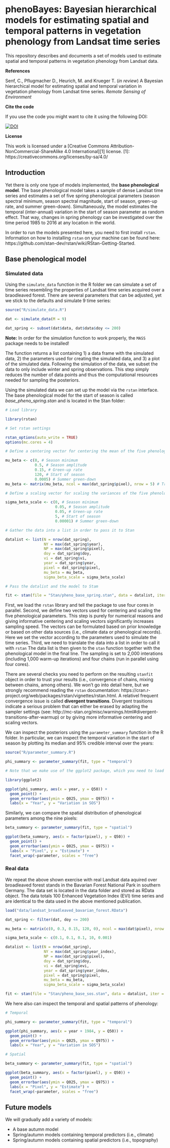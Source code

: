 
# phenoBayes: Bayesian hierarchical models for estimating spatial and temporal patterns in vegetation phenology from Landsat time series

This repository describes and documents a set of models used to estimate spatial and temporal patterns in vegetation phenology from Landsat data.

**References**

Senf, C., Pflugmacher D., Heurich, M. and Krueger T. (*in review*) A Bayesian hierarchical model for estimating spatial and temporal variation in vegetation phenology from Landsat time series. *Remote Sensing of Environment*

**Cite the code**

If you use the code you might want to cite it using the following DOI:

[![DOI](https://zenodo.org/badge/DOI/10.5281/zenodo.260099.svg)](https://doi.org/10.5281/zenodo.260099)

**License**

This work is licensed under a [Creative Commons Attribution-NonCommercial-ShareAlike 4.0 International][1] license.
[1]: https://creativecommons.org/licenses/by-sa/4.0/

## Introduction

Yet there is only one type of models implemented, the **base phenological model**. The base phenological model takes a sample of dense Landsat time series and estimates a set of five spring phenological parameters (season spectral minimum, season spectral magnitude, start of season, green-up rate, and summer green-down). Simultaneously, the model estimates the temporal (inter-annual) variation in the start of season parameter as random effect. That way, changes in spring phenology can be investigated over the time period 1985 to 2016 at any location in the world.

In order to run the models presented here, you need to first install `rstan`. Information on how to installing `rstan` on your machine can be found here: https://github.com/stan-dev/rstan/wiki/RStan-Getting-Started.

## Base phenological model

### Simulated data

Using the `simulate_data` function in the R folder we can simulate a set of time series resembling the properties of Landsat time series acquired over a braodleaved forest. There are several parameters that can be adjusted, yet we stick to the defaults and simulate 9 time series:

```r
source("R/simulate_data.R")

dat <- simulate_data(M = 9)

dat_spring <- subset(dat$data, dat$data$doy <= 200)
```

**Note:** In order for the simulation function to work properly, the `MASS` package needs to be installed!

The function returns a list containing 1) a data frame with the simulated data, 2) the parameters used for creating the simulated data, and 3) a plot of the simulated data. Following the simulation of the data, we subset the data to only include winter and spring observations. This step simply reduces the number of data points and thus the computational resources needed for sampling the posteriors. 

Using the simulated data we can set up the model via the `rstan` interface. The  base phenological model for the start of season is called *base_pheno_spring.stan* and is located in the Stan folder:

```r
# Load library

library(rstan)

# Set rstan settings

rstan_options(auto_write = TRUE)
options(mc.cores = 4)

# Define a centering vector for centering the mean of the five phenological parameters

mu_beta <- c(0, # Season minimum 
             0.5, # Season amplitude
             0.15, # Green-up rate
             120, # Start of season
             0.0005) # Summer green-down
mu_beta <- matrix(mu_beta, ncol = max(dat_spring$pixel), nrow = 5) # Translate into a matrix with dimension: 5*n_pixel

# Define a scaling vector for scaling the variances of the five phenological parameters

sigma_beta_scale <- c(0, # Season minimum
                      0.05, # Season amplitude
                      0.05, # Green-up rate
                      5, # Start of season
                      0.00001) # Summer green-down

# Gather the data into a list in order to pass it to Stan

datalist <- list(N = nrow(dat_spring),
                 NY = max(dat_spring$year),
                 NP = max(dat_spring$pixel),
                 doy = dat_spring$doy,
                 vi = dat_spring$vi,
                 year = dat_spring$year,
                 pixel = dat_spring$pixel,
                 mu_beta = mu_beta,
                 sigma_beta_scale = sigma_beta_scale)

# Pass the datalist and the model to Stam

fit <- stan(file = "Stan/pheno_base_spring.stan", data = datalist, iter = 2000, chains = 4)
```

First, we load the `rstan` library and tell the package to use four cores in parallel. Second, we define two vectors used for centering and scaling the five phenological parameters. This step is purely for numerical reasons and giving informative centering and scaling vectors significantly increases sampling speed. The vectors can be formulated based on prior knowledge or based on other data sources (i.e., climate data or phenological records). Here we set the vector according to the parameters used to simulate the time series. Third, we need to translate the data into a list in order to call it with `rstan` The data list is then given to the `stan` function together with the phenological model in the final line. The sampling is set to 2,000 interations (including 1,000 warm-up iterations) and four chains (run in parallel using four cores).

There are several checks you need to perform on the resulting `stanfit` object in order to trust your results (i.e., convergence of chains, mixing between chains, among others). We won't go into detail here, but we strongly recommend reading the `rstan` documentation: https://cran.r-project.org/web/packages/rstan/vignettes/rstan.html. A relativel frequent convergence issue is called **divergent transitions**. Divergent trasitions indicate a serious problem that can either be erased by adapting the sampler settings (see: http://mc-stan.org/misc/warnings.html#divergent-transitions-after-warmup) or by giving more informative centering and scaling vectors.

We can inspect the posteriors using the `parameter_summary` function in the R folder. In particular, we can inspect the temporal variation in the start of season by plotting its median and 95% credible interval over the years:

```r
source("R/parameter_summary.R")

phi_summary <- parameter_summary(fit, type = "temporal")

# Note that we make use of the ggplot2 package, which you need to load

library(ggplot2)

ggplot(phi_summary, aes(x = year, y = Q50)) +
  geom_point() +
  geom_errorbar(aes(ymin = Q025, ymax = Q975)) +
  labs(x = "Year", y = "Variation in SOS")
```

Similarly, we can compare the spatial distribution of phenological parameters among the nine pixels:

```r
beta_summary <- parameter_summary(fit, type = "spatial")

ggplot(beta_summary, aes(x = factor(pixel), y = Q50)) +
  geom_point() +
  geom_errorbar(aes(ymin = Q025, ymax = Q975)) +
  labs(x = "Pixel", y = "Estimate") +
  facet_wrap(~parameter, scales = "free")
```

### Real data

We repeat the above shown exercise with real Landsat data aquired over broadleaved forest stands in the Bavarian Forest National Park in southern Germany. The data set is located in the data folder and stored as RData object. The data totals 100 Enhanced Vegetation Index (EVI) time series and are identical to the data used in the above mentioned publication.

```r
load("data/landsat_broadleaved_bavarian_forest.RData")

dat_spring <- filter(dat, doy <= 200)

mu_beta <- matrix(c(0, 0.3, 0.15, 120, 0), ncol = max(dat$pixel), nrow = 5)

sigma_beta_scale <- c(0.1, 0.1, 0.1, 10, 0.001)

datalist <- list(N = nrow(dat_spring),
                 NY = max(dat_spring$year_index),
                 NP = max(dat_spring$pixel),
                 doy = dat_spring$doy,
                 vi = dat_spring$evi,
                 year = dat_spring$year_index,
                 pixel = dat_spring$pixel,
                 mu_beta = mu_beta,
                 sigma_beta_scale = sigma_beta_scale)

fit <- stan(file = "Stan/pheno_base_sos.stan", data = datalist, iter = 2000, chains = 4)
```

We here also can inspect the temporal and spatial patterns of phenology:

```r
# Temporal

phi_summary <- parameter_summary(fit, type = "temporal")

ggplot(phi_summary, aes(x = year + 1984, y = Q50)) +
  geom_point() +
  geom_errorbar(aes(ymin = Q025, ymax = Q975)) +
  labs(x = "Year", y = "Variation in SOS")

# Spatial

beta_summary <- parameter_summary(fit, type = "spatial")

ggplot(beta_summary, aes(x = factor(pixel), y = Q50)) +
  geom_point() +
  geom_errorbar(aes(ymin = Q025, ymax = Q975)) +
  labs(x = "Pixel", y = "Estimate") +
  facet_wrap(~parameter, scales = "free")
```

## Future models

We will gradually add a variety of models:

- A base autumn model
- Spring/autumn models containing temporal predictors (i.e., climate)
- Spring/autumn models containing spatial predictors (i.e., topography)
